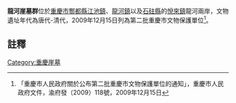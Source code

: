{{msg:重慶市文物保護單位
|名稱 = 龍河崖墓群
|編號 = 28
|圖片 = 
|級別 = 6
|分類 = 
|時代 = 唐代-清代
|地点 = [[酆都縣|酆都縣]][[江池鎮|江池鎮]]、[[龍河鎮|龍河鎮]]以及[[石砫縣|石砫縣]]的[[悅來鎮|悅來鎮]]龍河兩岸
|坐標 = 
|登錄 = 2009年12月15日
}}
'''龍河崖墓群'''位於[[重慶市|重慶市]][[酆都縣|酆都縣]][[江池鎮|江池鎮]]、[[龍河鎮|龍河鎮]]以及[[石砫縣|石砫縣]]的[[悅來鎮|悅來鎮]]龍河兩岸，文物遺址年代為唐代-清代，2009年12月15日列為第二批重慶市文物保護單位<ref>「重慶市人民政府關於公布第二批重慶市文物保護單位的通知」，重慶市人民政府文件，渝府發（2009）118號，2009年12月15日</ref>。
== 註釋 ==
{{reflist}}
{{文物保護單位小作品}}

[[Category:重慶崖墓|Category:重慶崖墓]]